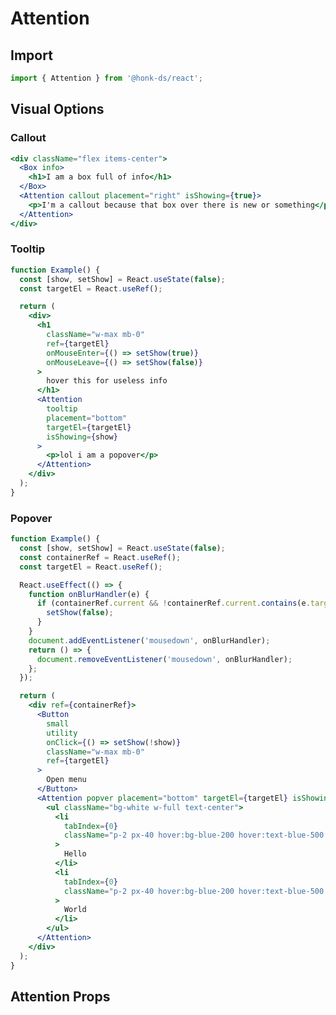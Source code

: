 
# Attention

## Import

```js
import { Attention } from '@honk-ds/react';
```

## Visual Options

### Callout

```jsx example
<div className="flex items-center">
  <Box info>
    <h1>I am a box full of info</h1>
  </Box>
  <Attention callout placement="right" isShowing={true}>
    <p>I'm a callout because that box over there is new or something</p>
  </Attention>
</div>
```

### Tooltip

```jsx example
function Example() {
  const [show, setShow] = React.useState(false);
  const targetEl = React.useRef();

  return (
    <div>
      <h1
        className="w-max mb-0"
        ref={targetEl}
        onMouseEnter={() => setShow(true)}
        onMouseLeave={() => setShow(false)}
      >
        hover this for useless info
      </h1>
      <Attention
        tooltip
        placement="bottom"
        targetEl={targetEl}
        isShowing={show}
      >
        <p>lol i am a popover</p>
      </Attention>
    </div>
  );
}
```

### Popover

```jsx example
function Example() {
  const [show, setShow] = React.useState(false);
  const containerRef = React.useRef();
  const targetEl = React.useRef();

  React.useEffect(() => {
    function onBlurHandler(e) {
      if (containerRef.current && !containerRef.current.contains(e.target)) {
        setShow(false);
      }
    }
    document.addEventListener('mousedown', onBlurHandler);
    return () => {
      document.removeEventListener('mousedown', onBlurHandler);
    };
  });

  return (
    <div ref={containerRef}>
      <Button
        small
        utility
        onClick={() => setShow(!show)}
        className="w-max mb-0"
        ref={targetEl}
      >
        Open menu
      </Button>
      <Attention popver placement="bottom" targetEl={targetEl} isShowing={show}>
        <ul className="bg-white w-full text-center">
          <li
            tabIndex={0}
            className="p-2 px-40 hover:bg-blue-200 hover:text-blue-500 cursor-pointer"
          >
            Hello
          </li>
          <li
            tabIndex={0}
            className="p-2 px-40 hover:bg-blue-200 hover:text-blue-500 cursor-pointer"
          >
            World
          </li>
        </ul>
      </Attention>
    </div>
  );
}
```

## Attention Props

```props packages/attention/src/component.tsx

```
